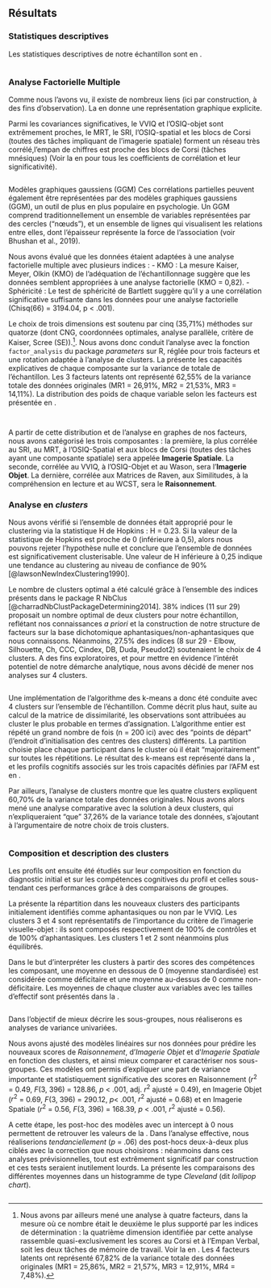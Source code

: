 ## Résultats

### Statistiques descriptives

Les statistiques descriptives de notre échantillon sont en \autoref{descriptives}.

```r
```

### Analyse Factorielle Multiple

Comme nous l'avons vu, il existe de nombreux liens (ici par construction, à des fins d'observation). La \autoref{ggm_graph} en donne une représentation graphique explicite. 

Parmi les covariances significatives, le VVIQ et l'OSIQ-objet sont extrêmement proches, le MRT, le SRI, l'OSIQ-spatial et les blocs de Corsi (toutes des tâches impliquant de l'imagerie spatiale) forment un réseau très corrélé,l'empan de chiffres est proche des blocs de Corsi (tâches mnésiques) (Voir la \autoref{correlation_matrix} en \nameref{annexes} pour tous les coefficients de corrélation et leur significativité).

```{=latex}
\begin{figure}[H]
```
```r
```
```{=latex}
\caption{Représentation des corrélations entre les variables mesurées. Les liens bleus dénotent une corrélation positive, et les rouges une corrélation négative. Cette figure illustre les choix de pondération réalisés à l'étape de simulation : on peut notamment voir des corrélations très prononcées entre le VVIQ et l'OSIQ-objet (r = 0.77, p<.001) qui évaluent tous deux l'imagerie objet, le Digit Span et les blocs de Corsi (r = 0.68, p<.001) qui évaluent entre autres la mémoire de travail, ou encore entre l'OSIQ-spatial et le SRI, qui sont respectivement l'auto-évaluation et la tâche les plus spécifiques de l'imagerie spatiale.}
\label{ggm_graph}
\end{figure}
```

Modèles graphiques gaussiens (GGM)
Ces corrélations partielles peuvent également être représentées par des modèles graphiques gaussiens (GGM),
un outil de plus en plus populaire en psychologie.
Un GGM comprend traditionnellement un ensemble de variables représentées par des cercles ("nœuds"),
et un ensemble de lignes qui visualisent les relations entre elles,
dont l'épaisseur représente la force de l'association (voir Bhushan et al., 2019).

Nous avons évalué que les données étaient adaptées à une analyse factorielle multiple avec plusieurs indices :
  - KMO : La mesure Kaiser, Meyer, Olkin (KMO) de l'adéquation de l'échantillonnage suggère que les données semblent appropriées à une analyse factorielle (KMO = 0,82).
  - Sphéricité : Le test de sphéricité de Bartlett suggère qu'il y a une corrélation significative suffisante dans les données pour une analyse factorielle (Chisq(66) = 3194.04, p < .001).

Le choix de trois dimensions est soutenu par cinq (35,71%) méthodes sur quatorze (dont CNG, coordonnées optimales, analyse parallèle, critère de Kaiser, Scree (SE)).^[Nous avons par ailleurs mené une analyse à quatre facteurs, dans la mesure où ce nombre était le deuxième le plus supporté par les indices de détermination : la quatrième dimension identifiée par cette analyse rassemble quasi-exclusivement les scores au Corsi et à l'Empan Verbal, soit les deux tâches de mémoire de travail. Voir la \autoref{loadings_graph_annex} en \nameref{annexes}. Les 4 facteurs latents ont représenté 67,82% de la variance totale des données originales (MR1 = 25,86%, MR2 = 21,57%, MR3 = 12,91%, MR4 = 7,48%).]. Nous avons donc conduit l'analyse avec la fonction `factor_analysis` du package *parameters* sur R, réglée pour trois facteurs et une rotation adaptée à l'analyse de clusters. La \autoref{loadings_tbl} présente les capacités explicatives de chaque composante sur la variance de totale de l'échantillon. Les 3 facteurs latents ont représenté 62,55% de la variance totale des données originales (MR1 = 26,91%, MR2 = 21,53%, MR3 = 14,11%). La distribution des poids de chaque variable selon les facteurs est présentée en \autoref{loadings_graph}.

```r
```

```{=latex}
\begin{figure}[h]
```
```r
```
```{=latex}
\caption{Poids de chaque variable dans l'Analyse Factorielle Multiple à quatre facteurs.}
\label{loadings_graph}
\end{figure}
```

A partir de cette distribution et de l'analyse en graphes de nos facteurs, nous avons catégorisé les trois composantes : la première, la plus corrélée au SRI, au MRT, à l'OSIQ-Spatial et aux blocs de Corsi (toutes des tâches ayant une composante spatiale) sera appelée **Imagerie Spatiale**. La seconde, corrélée au VVIQ, à l'OSIQ-Objet et au Wason, sera l'**Imagerie Objet**. La dernière, corrélée aux Matrices de Raven, aux Similitudes, à la compréhension en lecture et au WCST, sera le **Raisonnement**.

### Analyse en *clusters*

Nous avons vérifié si l'ensemble de données était approprié pour le clustering via la statistique H de Hopkins : H = 0.23. Si la valeur de la statistique de Hopkins est proche de 0 (inférieure à 0,5), alors nous pouvons rejeter l'hypothèse nulle et conclure que l'ensemble de données est significativement clusterisable. Une valeur de H inférieure à 0,25 indique une tendance au clustering au niveau de confiance de 90% [@lawsonNewIndexClustering1990].

<!--
La création de ces profils dans notre échantillon repose sur les trois compétences du langage écrit : fluence et compréhension en lecture et orthographe.
-->

Le nombre de clusters optimal a été calculé grâce à l'ensemble des indices présents dans le package R NbClus [@charradNbClustPackageDetermining2014]. 38% indices (11 sur 29) proposait un nombre optimal de deux clusters pour notre échantillon, reflétant nos connaissances *a priori* et la construction de notre structure de facteurs sur la base dichotomique aphantasiques/non-aphantasiques que nous connaissons. Néanmoins, 27.5% des indices (8 sur 29 - Elbow, Silhouette, Ch, CCC, Cindex, DB, Duda, Pseudot2) soutenaient le choix de 4 clusters. A des fins exploratoires, et pour mettre en évidence l'intérêt potentiel de notre démarche analytique, nous avons décidé de mener nos analyses sur 4 clusters.         

```{=latex}
\begin{figure}[h]
```
```r
```
```{=latex}
\caption{Représentation des clusters reconnus par la méthode des 'k-means', selon les deux composantes principales de l'AFM.}
\label{kmeans_plot}
\end{figure}
```

Une implémentation de l’algorithme des k-means a donc été conduite avec 4 clusters sur l’ensemble de l’échantillon. Comme décrit plus haut, suite au calcul de la matrice de dissimilarité, les observations sont attribuées au cluster le plus probable en termes d’assignation. L'algorithme entier est répété un grand nombre de fois (n = 200 ici) avec des "points de départ" (l'endroit d'initialisation des centres des clusters) différents. La partition choisie place chaque participant dans le cluster où il était "majoritairement" sur toutes les répétitions. Le résultat des k-means est représenté dans la \autoref{kmeans_plot}, et les profils cognitifs associés sur les trois capacités définies par l'AFM est en \autoref{radar}.         

Par ailleurs, l'analyse de clusters montre que les quatre clusters expliquent 60,70% de la variance totale des données originales. Nous avons alors mené une analyse comparative avec la solution à deux clusters, qui n'expliqueraient "que" 37,26% de la variance totale des données, s'ajoutant à l'argumentaire de notre choix de trois clusters.

```{=latex}
\begin{figure}[h]
```
```r
```
```{=latex}
\caption{Diagramme représentatant les profils cognitifs associés à chaque cluster, selon  trois dimensions principales : l'imagerie visuelle-objet, l'imagerie visuo-spatiale et le raisonnement.}
\label{radar}
\end{figure}
```

### Composition et description des clusters

Les profils ont ensuite été étudiés sur leur composition en fonction du diagnostic initial et sur les compétences cognitives du profil et celles sous-tendant ces performances grâce à des comparaisons de groupes.

La \autoref{repartition} présente la répartition dans les nouveaux clusters des participants initialement identifiés comme aphantasiques ou non par le VVIQ. Les clusters 3 et 4 sont représentatifs de l'importance du critère de l'imagerie visuelle-objet : ils sont composés respectivement de 100% de contrôles et de 100% d'aphantasiques. Les clusters 1 et 2 sont néanmoins plus équilibrés.  

Dans le but d’interpréter les clusters à partir des scores des compétences les composant, une moyenne en dessous de 0 (moyenne standardisée) est considérée comme déficitaire et une moyenne au-dessus de 0 comme non-déficitaire. Les moyennes de chaque cluster aux variables avec les tailles d’effectif sont présentés dans la \autoref{repartition}.

```r
```

Dans l’objectif de mieux décrire les sous-groupes, nous réaliserons es analyses de variance univariées. 

Nous avons ajusté des modèles linéaires sur nos données pour prédire les nouveaux scores de *Raisonnement*, d'*Imagerie Objet* et d'*Imagerie Spatiale* en fonction des clusters, et ainsi mieux comparer et caractériser nos sous-groupes. Ces modèles ont permis d'expliquer une part de variance importante et statistiquement significative des scores en Raisonnement ($r^2$ = 0.49, *F*(3,
396) = 128.86, *p* < .001, adj. $r^2$ ajusté = 0.49), en Imagerie Objet ($r^2$
= 0.69, *F*(3, 396) = 290.12, *p*< .001, $r^2$ ajusté = 0.68) et en Imagerie Spatiale ($r^2$ = 0.56, *F*(3, 396) = 168.39, *p* < .001, $r^2$ ajusté = 0.56).    

A cette étape, les post-hoc des modèles avec un intercept à 0 nous permettent de retrouver les valeurs de la \autoref{repartition}. Dans l'analyse effective, nous réaliserions *tendanciellement* (*p* = .06) des post-hocs deux-à-deux plus ciblés avec la correction que nous choisirons : néanmoins dans ces analyses prévisionnelles, tout est extrêmement significatif par construction et ces tests seraient inutilement lourds. La \autoref{lollipop} présente les comparaisons des différentes moyennes dans un histogramme de type *Cleveland* (dit *lollipop chart*).

```{=latex}
\begin{figure}[H]
```
```r
```
```{=latex}
\caption{Représentation des moyennes de chaque cluster pour les trois capacités cognitives.}
\label{lollipop}
\end{figure}
```



<!--
Les comparaisons ont été ajustées sur un intercept centré par rapport aux données standardisées, pour pouvoir contraster chaque cluster par rapport à la moyenne globale. Nous observons pour tous les clusters des effets statistiquement significatifs sur les trois composantes (les *p* values seront précisées plus bas). Ainsi nous observons, par cluster :
 - Le cluster 1 a un effet négatif sur le Raisonnement (beta = -0.18, 95% CI [-0.30, -0.06],
t(396) = -2.95, p = 0.003; Std. beta = -0.20, 95% CI [-0.33, -0.07]), sur l'Imagerie Objet (beta = -0.77, 95% CI [-0.88, -0.67],
t(396) = -14.93, p < .001; Std. beta = -0.78, 95% CI [-0.88, -0.68]) et sur l'Imagerie Spatiale (beta = -0.24, 95% CI [-0.36, -0.12],
t(396) = -3.98, p < .001; Std. beta = -0.25, 95% CI [-0.37, -0.13]).
 - Le cluster 2 a un effet positif sur le Raisonnement (beta = 0.63, 95% CI [0.48, 0.77],
t(396) = 8.43, p < .001; Std. beta = 0.68, 95% CI [0.52, 0.84]), positif sur l'Imagerie Objet (beta = 0.71, 95% CI [0.59, 0.83],
t(396) = 11.26, p < .001; Std. beta = 0.72, 95% CI [0.59, 0.84]) et sur l'Imagerie Spatiale (beta = 0.42, 95% CI [0.28, 0.57],
t(396) = 5.72, p < .001; Std. beta = 0.43, 95% CI [0.28, 0.58])
- Le cluster 3 a un effet positif sur le Raisonnement (beta = 0.85, 95% CI [0.70, 0.99],
t(396) = 11.60, p < .001; Std. beta = 0.92, 95% CI [0.76, 1.08]), négatif sur l'Imagerie Objet (beta = -0.92, 95% CI [-1.04, -0.80],
t(396) = -14.86, p < .001; Std. beta = -0.93, 95% CI [-1.05, -0.80]), et positif sur l'Imagerie Spatiale (beta = 1.19, 95% CI [1.05, 1.33],
t(396) = 16.33, p < .001; Std. beta = 1.21, 95% CI [1.06, 1.35])
- Le cluster 4 a un effet négatif sur le Raisonnement (beta = -0.77, 95% CI [-0.88, -0.65],
t(396) = -13.12, p < .001; Std. beta = -0.83, 95% CI [-0.96, -0.71]), positif sur l'Imagerie Objet (beta = 0.86, 95% CI [0.76, 0.96],
t(396) = 17.32, p < .001; Std. beta = 0.87, 95% CI [0.77, 0.96]) et négatif sur l'Imagerie Spatiale (beta = -0.81, 95% CI [-0.92, -0.69],
t(396) = -13.79, p < .001; Std. beta = -0.82, 95% CI [-0.93, -0.70]).
-->

